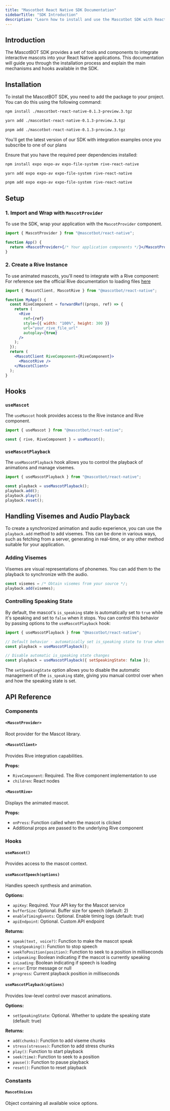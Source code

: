 ```yaml
---
title: "Mascotbot React Native SDK Documentation"
sidebarTitle: "SDK Introduction"
description: "Learn how to install and use the Mascotbot SDK with React Native."
---
```


## Introduction

The MascotBOT SDK provides a set of tools and components to integrate interactive mascots into your React Native applications. This documentation will guide you through the installation process and explain the main mechanisms and hooks available in the SDK.

## Installation

To install the MascotBOT SDK, you need to add the package to your project. You can do this using the following command:

<CodeGroup>

```bash npm
npm install ./mascotbot-react-native-0.1.3-preview.3.tgz
```

```bash yarn
yarn add ./mascotbot-react-native-0.1.3-preview.3.tgz
```

```bash pnpm
pnpm add ./mascotbot-react-native-0.1.3-preview.3.tgz
```

</CodeGroup>

<Note>
  You'll get the latest version of our SDK with integration examples once you
  subscribe to one of our plans
</Note>

Ensure that you have the required peer dependencies installed:

<CodeGroup>

```bash npm
npm install expo expo-av expo-file-system rive-react-native
```

```bash yarn
yarn add expo expo-av expo-file-system rive-react-native
```

```bash pnpm
pnpm add expo expo-av expo-file-system rive-react-native
```

</CodeGroup>

## Setup

### 1. Import and Wrap with `MascotProvider`

To use the SDK, wrap your application with the `MascotProvider` component.

```jsx
import { MascotProvider } from "@mascotbot/react-native";

function App() {
  return <MascotProvider>{/* Your application components */}</MascotProvider>;
}
```

### 2. Create a Rive Instance

To use animated mascots, you'll need to integrate with a Rive component:
For reference see the official Rive documentation to loading files [here](https://rive.app/docs/runtimes/react-native/loading-rive-to-expo)

```jsx
import { MascotClient, MascotRive } from "@mascotbot/react-native";

function MyApp() {
  const RiveComponent = forwardRef((props, ref) => {
    return (
      <Rive
        ref={ref}
        style={{ width: "100%", height: 300 }}
        url="your_rive_file_url"
        autoplay={true}
      />
    );
  });
  return (
    <MascotClient RiveComponent={RiveComponent}>
      <MascotRive />
    </MascotClient>
  );
}
```

## Hooks

### `useMascot`

The `useMascot` hook provides access to the Rive instance and Rive component.

```jsx
import { useMascot } from "@mascotbot/react-native";

const { rive, RiveComponent } = useMascot();
```

### `useMascotPlayback`

The `useMascotPlayback` hook allows you to control the playback of animations and manage visemes.

```jsx
import { useMascotPlayback } from "@mascotbot/react-native";

const playback = useMascotPlayback();
playback.add();
playback.play();
playback.reset();
```

## Handling Visemes and Audio Playback

To create a synchronized animation and audio experience, you can use the `playback.add` method to add visemes. This can be done in various ways, such as fetching from a server, generating in real-time, or any other method suitable for your application.

### Adding Visemes

Visemes are visual representations of phonemes. You can add them to the playback to synchronize with the audio.

```jsx
const visemes = /* Obtain visemes from your source */;
playback.add(visemes);
```

### Controlling Speaking State

By default, the mascot's `is_speaking` state is automatically set to `true` while it's speaking and set to `false` when it stops. You can control this behavior by passing options to the `useMascotPlayback` hook:

```jsx
import { useMascotPlayback } from "@mascotbot/react-native";

// Default behavior - automatically set is_speaking state to true when speaking
const playback = useMascotPlayback();

// Disable automatic is_speaking state changes
const playback = useMascotPlayback({ setSpeakingState: false });
```

The `setSpeakingState` option allows you to disable the automatic management of the `is_speaking` state, giving you manual control over when and how the speaking state is set.


## API Reference

### Components

#### `<MascotProvider>`

Root provider for the Mascot library.

#### `<MascotClient>`

Provides Rive integration capabilities.

**Props:**

- `RiveComponent`: Required. The Rive component implementation to use
- `children`: React nodes

#### `<MascotRive>`

Displays the animated mascot.

**Props:**

- `onPress`: Function called when the mascot is clicked
- Additional props are passed to the underlying Rive component

### Hooks

#### `useMascot()`

Provides access to the mascot context.

#### `useMascotSpeech(options)`

Handles speech synthesis and animation.

**Options:**

- `apiKey`: Required. Your API key for the Mascot service
- `bufferSize`: Optional. Buffer size for speech (default: 2)
- `enableTimingEvents`: Optional. Enable timing logs (default: true)
- `apiEndpoint`: Optional. Custom API endpoint

**Returns:**

- `speak(text, voice?)`: Function to make the mascot speak
- `stopSpeaking()`: Function to stop speech
- `seekToPosition(position)`: Function to seek to a position in milliseconds
- `isSpeaking`: Boolean indicating if the mascot is currently speaking
- `isLoading`: Boolean indicating if speech is loading
- `error`: Error message or null
- `progress`: Current playback position in milliseconds

#### `useMascotPlayback(options)`

Provides low-level control over mascot animations.

**Options:**

- `setSpeakingState`: Optional. Whether to update the speaking state (default: true)

**Returns:**

- `add(chunks)`: Function to add viseme chunks
- `stress(stresses)`: Function to add stress chunks
- `play()`: Function to start playback
- `seek(time)`: Function to seek to a position
- `pause()`: Function to pause playback
- `reset()`: Function to reset playback

### Constants

#### `MascotVoices`

Object containing all available voice options.